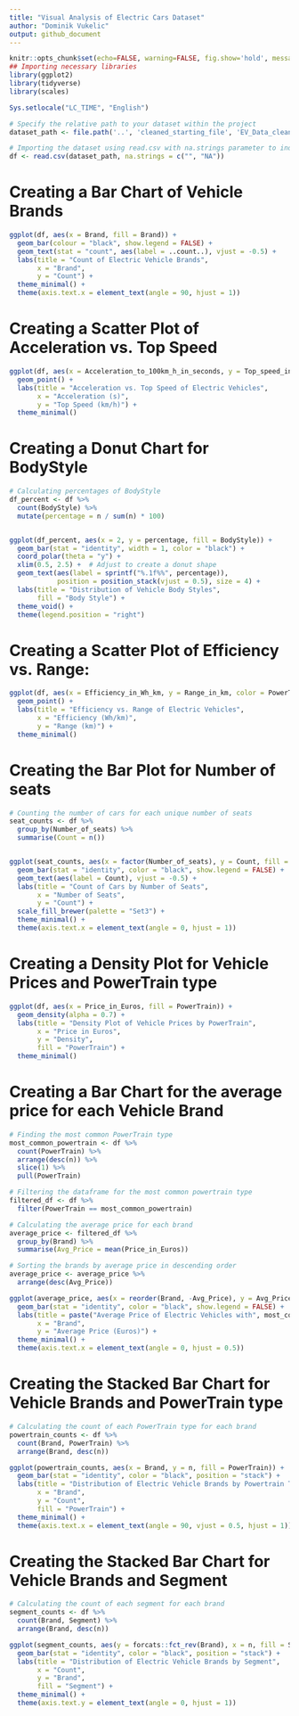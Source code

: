 ```yaml
---
title: "Visual Analysis of Electric Cars Dataset"
author: "Dominik Vukelic"
output: github_document
---
```


```r
knitr::opts_chunk$set(echo=FALSE, warning=FALSE, fig.show='hold', message=FALSE)
## Importing necessary libraries
library(ggplot2)
library(tidyverse)
library(scales)

Sys.setlocale("LC_TIME", "English")

```

```r
# Specify the relative path to your dataset within the project
dataset_path <- file.path('..', 'cleaned_starting_file', 'EV_Data_cleaned.csv')

# Importing the dataset using read.csv with na.strings parameter to indicate missing values
df <- read.csv(dataset_path, na.strings = c("", "NA"))
```

# Creating a Bar Chart of Vehicle Brands

```r
ggplot(df, aes(x = Brand, fill = Brand)) +
  geom_bar(colour = "black", show.legend = FALSE) +
  geom_text(stat = "count", aes(label = ..count..), vjust = -0.5) +
  labs(title = "Count of Electric Vehicle Brands",
       x = "Brand",
       y = "Count") +
  theme_minimal() +
  theme(axis.text.x = element_text(angle = 90, hjust = 1))
```

# Creating a Scatter Plot of Acceleration vs. Top Speed

```r
ggplot(df, aes(x = Acceleration_to_100km_h_in_seconds, y = Top_speed_in_km_h, color = Segment)) +
  geom_point() +
  labs(title = "Acceleration vs. Top Speed of Electric Vehicles",
       x = "Acceleration (s)",
       y = "Top Speed (km/h)") +
  theme_minimal()
```

# Creating a Donut Chart for BodyStyle

```r
# Calculating percentages of BodyStyle
df_percent <- df %>%
  count(BodyStyle) %>%
  mutate(percentage = n / sum(n) * 100)


ggplot(df_percent, aes(x = 2, y = percentage, fill = BodyStyle)) +
  geom_bar(stat = "identity", width = 1, color = "black") +
  coord_polar(theta = "y") +
  xlim(0.5, 2.5) +  # Adjust to create a donut shape
  geom_text(aes(label = sprintf("%.1f%%", percentage)), 
            position = position_stack(vjust = 0.5), size = 4) +
  labs(title = "Distribution of Vehicle Body Styles",
       fill = "Body Style") +
  theme_void() +
  theme(legend.position = "right")
```

# Creating a Scatter Plot of Efficiency vs. Range:
```r
ggplot(df, aes(x = Efficiency_in_Wh_km, y = Range_in_km, color = PowerTrain)) +
  geom_point() +
  labs(title = "Efficiency vs. Range of Electric Vehicles",
       x = "Efficiency (Wh/km)",
       y = "Range (km)") +
  theme_minimal()
```

# Creating the Bar Plot for Number of seats

```r
# Counting the number of cars for each unique number of seats
seat_counts <- df %>%
  group_by(Number_of_seats) %>%
  summarise(Count = n())


ggplot(seat_counts, aes(x = factor(Number_of_seats), y = Count, fill = factor(Number_of_seats))) +
  geom_bar(stat = "identity", color = "black", show.legend = FALSE) +
  geom_text(aes(label = Count), vjust = -0.5) +  
  labs(title = "Count of Cars by Number of Seats",
       x = "Number of Seats",
       y = "Count") +
  scale_fill_brewer(palette = "Set3") +  
  theme_minimal() +
  theme(axis.text.x = element_text(angle = 0, hjust = 1))
```

# Creating a Density Plot for Vehicle Prices and PowerTrain type

```r
ggplot(df, aes(x = Price_in_Euros, fill = PowerTrain)) +
  geom_density(alpha = 0.7) +
  labs(title = "Density Plot of Vehicle Prices by PowerTrain",
       x = "Price in Euros",
       y = "Density",
       fill = "PowerTrain") +
  theme_minimal()
```

# Creating a Bar Chart for the average price for each Vehicle Brand

```r
# Finding the most common PowerTrain type
most_common_powertrain <- df %>%
  count(PowerTrain) %>%
  arrange(desc(n)) %>%
  slice(1) %>%
  pull(PowerTrain)

# Filtering the dataframe for the most common powertrain type
filtered_df <- df %>%
  filter(PowerTrain == most_common_powertrain)

# Calculating the average price for each brand
average_price <- filtered_df %>%
  group_by(Brand) %>%
  summarise(Avg_Price = mean(Price_in_Euros))

# Sorting the brands by average price in descending order
average_price <- average_price %>%
  arrange(desc(Avg_Price))

ggplot(average_price, aes(x = reorder(Brand, -Avg_Price), y = Avg_Price, fill = Brand)) +
  geom_bar(stat = "identity", color = "black", show.legend = FALSE) +
  labs(title = paste("Average Price of Electric Vehicles with", most_common_powertrain, "(most common) Powertrain by Brand"),
       x = "Brand",
       y = "Average Price (Euros)") +
  theme_minimal() +
  theme(axis.text.x = element_text(angle = 0, hjust = 0.5))
```

# Creating the Stacked Bar Chart for Vehicle Brands and PowerTrain type

```r
# Calculating the count of each PowerTrain type for each brand
powertrain_counts <- df %>%
  count(Brand, PowerTrain) %>%
  arrange(Brand, desc(n))

ggplot(powertrain_counts, aes(x = Brand, y = n, fill = PowerTrain)) +
  geom_bar(stat = "identity", color = "black", position = "stack") +
  labs(title = "Distribution of Electric Vehicle Brands by Powertrain Type",
       x = "Brand",
       y = "Count",
       fill = "PowerTrain") +
  theme_minimal() +
  theme(axis.text.x = element_text(angle = 90, vjust = 0.5, hjust = 1))
```

# Creating the Stacked Bar Chart for Vehicle Brands and Segment

```r
# Calculating the count of each segment for each brand
segment_counts <- df %>%
  count(Brand, Segment) %>%
  arrange(Brand, desc(n))

ggplot(segment_counts, aes(y = forcats::fct_rev(Brand), x = n, fill = Segment)) +
  geom_bar(stat = "identity", color = "black", position = "stack") +
  labs(title = "Distribution of Electric Vehicle Brands by Segment",
       x = "Count",
       y = "Brand",
       fill = "Segment") +
  theme_minimal() +
  theme(axis.text.y = element_text(angle = 0, hjust = 1))
```

